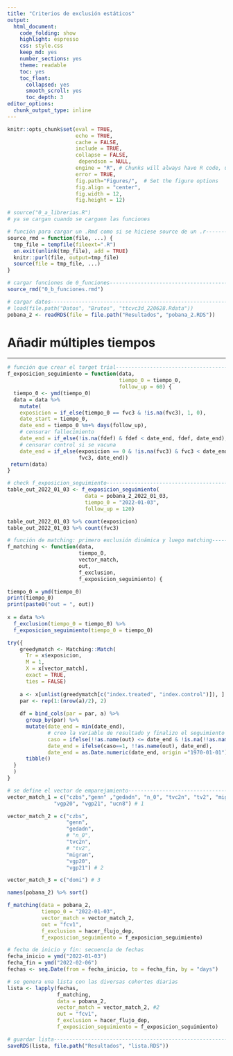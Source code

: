 ```yaml
---
title: "Criterios de exclusión estáticos"
output: 
  html_document:
    code_folding: show
    highlight: espresso
    css: style.css
    keep_md: yes
    number_sections: yes
    theme: readable
    toc: yes  
    toc_float:
      collapsed: yes
      smooth_scroll: yes
      toc_depth: 3     
editor_options: 
  chunk_output_type: inline
---
```



```r
knitr::opts_chunk$set(eval = TRUE, 
                      echo = TRUE, 
                      cache = FALSE,
                      include = TRUE,
                      collapse = FALSE,
                       dependson = NULL,
                      engine = "R", # Chunks will always have R code, unless noted
                      error = TRUE,
                      fig.path="Figures/",  # Set the figure options
                      fig.align = "center", 
                      fig.width = 12,
                      fig.height = 12)
```

```r
# source("0_a_librerias.R")
# ya se cargan cuando se carguen las funciones

```

```r
# función para cargar un .Rmd como si se hiciese source de un .r---------------
source_rmd = function(file, ...) {
  tmp_file = tempfile(fileext=".R")
  on.exit(unlink(tmp_file), add = TRUE)
  knitr::purl(file, output=tmp_file)
  source(file = tmp_file, ...)
}

```

```r
# cargar funciones de 0_funciones----------------------------------------------
source_rmd("0_b_funciones.rmd")

```


```r
# cargar datos-----------------------------------------------------------------
# load(file.path("Datos", "Brutos", "ttcvc3d_220628.Rdata"))
pobana_2 <- readRDS(file = file.path("Resultados", "pobana_2.RDS"))

```

# Añadir múltiples tiempos

***

```r
# función que crear el target trial--------------------------------------------
f_exposicion_seguimiento = function(data, 
                                    tiempo_0 = tiempo_0, 
                                    follow_up = 60) {
  tiempo_0 <- ymd(tiempo_0)
  data = data %>% 
    mutate(
    exposicion = if_else(tiempo_0 == fvc3 & !is.na(fvc3), 1, 0),
    date_start = tiempo_0,
    date_end = tiempo_0 %m+% days(follow_up),
    # censurar fallecimiento
    date_end = if_else(!is.na(fdef) & fdef < date_end, fdef, date_end),
    # censurar control si se vacuna
    date_end = if_else(exposicion == 0 & !is.na(fvc3) & fvc3 < date_end, 
                       fvc3, date_end))
 return(data) 
}

```

```r
# check f_exposicion_seguimiento-----------------------------------------------
table_out_2022_01_03 <- f_exposicion_seguimiento(
                         data = pobana_2_2022_01_03,
                         tiempo_0 = "2022-01-03",
                         follow_up = 120) 

table_out_2022_01_03 %>% count(exposicion)
table_out_2022_01_03 %>% count(fvc3)

```

```r
# función de matching: primero exclusión dinámica y luego matching-------------
f_matching <- function(data, 
                       tiempo_0, 
                       vector_match, 
                       out, 
                       f_exclusion, 
                       f_exposicion_seguimiento) {

tiempo_0 = ymd(tiempo_0)
print(tiempo_0)
print(paste0("out = ", out))
  
x = data %>% 
  f_exclusion(tiempo_0 = tiempo_0) %>% 
  f_exposicion_seguimiento(tiempo_0 = tiempo_0) 

try({
    greedymatch <- Matching::Match(
      Tr = x$exposicion, 
      M = 1, 
      X = x[vector_match], 
      exact = TRUE, 
      ties = FALSE)
    
    a <- x[unlist(greedymatch[c("index.treated", "index.control")]), ]
    par <- rep(1:(nrow(a)/2), 2)
  
    df = bind_cols(par = par, a) %>%
      group_by(par) %>%
      mutate(date_end = min(date_end),
             # creo la variable de resultado y finalizo el seguimiento cuando aparece)
             caso = ifelse(!!as.name(out) <= date_end & !is.na(!!as.name(out)), 1, 0),
             date_end = ifelse(caso==1, !!as.name(out), date_end),
             date_end = as.Date.numeric(date_end, origin ="1970-01-01")) %>%
      tibble() 
  }
  )
}

```

```r
# se define el vector de emparejamiento----------------------------------------
vector_match_1 = c("czbs","genn" ,"gedadn", "n_0", "tvc2n", "tv2", "migran", 
               "vgp20", "vgp21", "ucn8") # 1

vector_match_2 = c("czbs",
                   "genn",
                   "gedadn", 
                   # "n_0", 
                   "tvc2n", 
                   # "tv2", 
                   "migran",
                   "vgp20",
                   "vgp21") # 2

vector_match_3 = c("domi") # 3

names(pobana_2) %>% sort()

```


```r
f_matching(data = pobana_2,
           tiempo_0 = "2022-01-03",
           vector_match = vector_match_2, 
           out = "fcv1",
           f_exclusion = hacer_flujo_dep, 
           f_exposicion_seguimiento = f_exposicion_seguimiento)

```


```r
# fecha de inicio y fin: secuencia de fechas
fecha_inicio = ymd("2022-01-03")
fecha_fin = ymd("2022-02-06") 
fechas <- seq.Date(from = fecha_inicio, to = fecha_fin, by = "days")

# se genera una lista con las diversas cohortes diarias 
lista <- lapply(fechas,
                f_matching, 
                data = pobana_2,
                vector_match = vector_match_2, #2
                out = "fcv1",
                f_exclusion = hacer_flujo_dep,
                f_exposicion_seguimiento = f_exposicion_seguimiento)

```

```r
# guardar lista----------------------------------------------------------------
saveRDS(lista, file.path("Resultados", "lista.RDS"))

```
